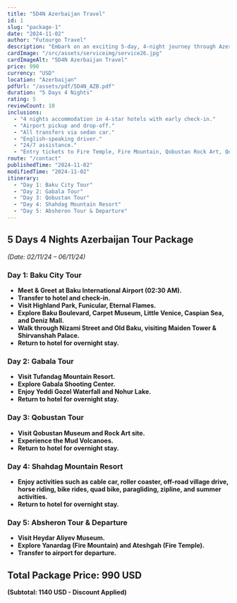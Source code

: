 ```yaml
---
title: "5D4N Azerbaijan Travel"
id: 1
slug: "package-1"
date: "2024-11-02"
author: "Futourgo Travel"
description: "Embark on an exciting 5-day, 4-night journey through Azerbaijan. Discover stunning landscapes, historic landmarks, and thrilling activities."
cardImage: "/src/assets/serviceimg/service26.jpg"
cardImageAlt: "5D4N Azerbaijan Travel"
price: 990
currency: "USD"
location: "Azerbaijan"
pdfUrl: "/assets/pdf/5D4N_AZB.pdf"
duration: "5 Days 4 Nights"
rating: 5
reviewCount: 10
inclusions:
  - "4 nights accommodation in 4-star hotels with early check-in."
  - "Airport pickup and drop-off."
  - "All transfers via sedan car."
  - "English-speaking driver."
  - "24/7 assistance."
  - "Entry tickets to Fire Temple, Fire Mountain, Qobustan Rock Art, Qobustan Museum, Mud Volcano, Funicular, Mini Venice, Gabala cable car (2 lines), and Shahdag roller coaster combo."
route: "/contact"
publishedTime: "2024-11-02"
modifiedTime: "2024-11-02"
itinerary:
  - "Day 1: Baku City Tour"
  - "Day 2: Gabala Tour"
  - "Day 3: Qobustan Tour"
  - "Day 4: Shahdag Mountain Resort"
  - "Day 5: Absheron Tour & Departure"
---
```


## 5 Days 4 Nights Azerbaijan Tour Package  
*(Date: 02/11/24 – 06/11/24)*  

### Day 1: Baku City Tour  
- **Meet & Greet at Baku International Airport (02:30 AM).**  
- **Transfer to hotel and check-in.**  
- **Visit Highland Park, Funicular, Eternal Flames.**  
- **Explore Baku Boulevard, Carpet Museum, Little Venice, Caspian Sea, and Deniz Mall.**  
- **Walk through Nizami Street and Old Baku, visiting Maiden Tower & Shirvanshah Palace.**  
- **Return to hotel for overnight stay.**  

### Day 2: Gabala Tour  
- **Visit Tufandag Mountain Resort.**  
- **Explore Gabala Shooting Center.**  
- **Enjoy Yeddi Gozel Waterfall and Nohur Lake.**  
- **Return to hotel for overnight stay.**  

### Day 3: Qobustan Tour  
- **Visit Qobustan Museum and Rock Art site.**  
- **Experience the Mud Volcanoes.**  
- **Return to hotel for overnight stay.**  

### Day 4: Shahdag Mountain Resort  
- **Enjoy activities such as cable car, roller coaster, off-road village drive, horse riding, bike rides, quad bike, paragliding, zipline, and summer activities.**  
- **Return to hotel for overnight stay.**  

### Day 5: Absheron Tour & Departure  
- **Visit Heydar Aliyev Museum.**  
- **Explore Yanardag (Fire Mountain) and Ateshgah (Fire Temple).**  
- **Transfer to airport for departure.**  

## Total Package Price: 990 USD  
**(Subtotal: 1140 USD - Discount Applied)**  

